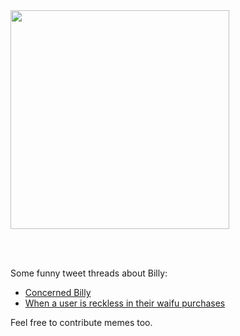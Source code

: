
<div style={{display: 'grid', placeItems: 'center'}}>
    <img width="350" src="/img/concerned_billy.png"></img>
</div>

<br></br>

Some funny tweet threads about Billy:
- [Concerned Billy](https://twitter.com/RubyNovaDev/status/1511390234440839175)
- [When a user is reckless in their waifu purchases](https://twitter.com/estee_tey/status/1512439733409878018)

Feel free to contribute memes too.